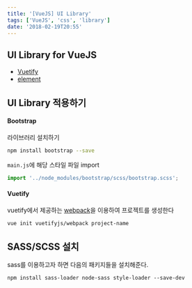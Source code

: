 ```yaml
---
title: '[VueJS] UI Library'
tags: ['VueJS', 'css', 'library']
date: '2018-02-19T20:55'
---
```


<!--truncate-->

## UI Library for VueJS

- [Vuetify](https://vuetifyjs.com/ko/)
- [element](http://element.eleme.io/#/en-US)

## UI Library 적용하기

#### Bootstrap

라이브러리 설치하기

```sh
npm install bootstrap --save
```

`main.js`에 해당 스타일 파일 import

```javascript
import '../node_modules/bootstrap/scss/bootstrap.scss';
```

#### Vuetify

vuetify에서 제공하는 [webpack](https://github.com/vuetifyjs/webpack)을 이용하여 프로젝트를 생성한다

```sh
vue init vuetifyjs/webpack project-name
```

## SASS/SCSS 설치

sass를 이용하고자 하면 다음의 패키지들을 설치해준다.

```
npm install sass-loader node-sass style-loader --save-dev
```
